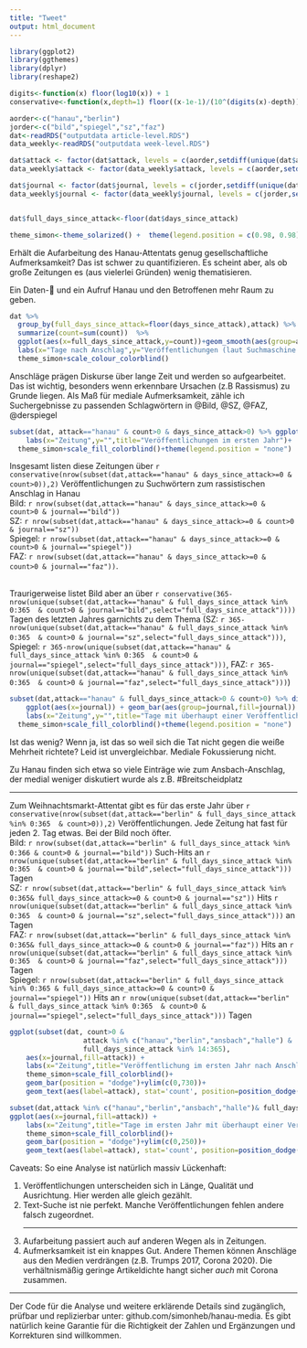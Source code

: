 ```yaml
---
title: "Tweet"
output: html_document
---
```


```r
library(ggplot2)
library(ggthemes)
library(dplyr)
library(reshape2)

digits<-function(x) floor(log10(x)) + 1
conservative<-function(x,depth=1) floor((x-1e-1)/(10^(digits(x)-depth)))*(10^(digits(x)-depth)) #round down numbers to consistently make statements like "over 300" when the number is e.g. 349

aorder<-c("hanau","berlin")
jorder<-c("bild","spiegel","sz","faz")
dat<-readRDS("outputdata article-level.RDS")
data_weekly<-readRDS("outputdata week-level.RDS")

dat$attack <- factor(dat$attack, levels = c(aorder,setdiff(unique(dat$attack),aorder)))
data_weekly$attack <- factor(data_weekly$attack, levels = c(aorder,setdiff(unique(data_weekly$attack),aorder)))

dat$journal <- factor(dat$journal, levels = c(jorder,setdiff(unique(dat$journal),jorder)))
data_weekly$journal <- factor(data_weekly$journal, levels = c(jorder,setdiff(unique(data_weekly$journal),jorder)))


dat$full_days_since_attack<-floor(dat$days_since_attack)

theme_simon<-theme_solarized() +  theme(legend.position = c(0.98, 0.98),legend.justification = c(1, 1))

```
Erhält die Aufarbeitung des Hanau-Attentats genug gesellschaftliche Aufmerksamkeit? Das ist schwer zu quantifizieren. Es scheint aber, als ob große Zeitungen es (aus vielerlei Gründen) wenig thematisieren.

Ein Daten-🧵 und ein Aufruf Hanau und den Betroffenen mehr Raum zu geben.
```r
dat %>%
  group_by(full_days_since_attack=floor(days_since_attack),attack) %>%
  summarize(count=sum(count))  %>% 
  ggplot(aes(x=full_days_since_attack,y=count))+geom_smooth(aes(group=attack,color=attack),method="loess",method.args = list(degree=0),span=14/365,n=10000,se=F)+xlim(c(-14,366))+
  labs(x="Tage nach Anschlag",y="Veröffentlichungen (laut Suchmaschine der jew. Zeitung)",title="Veröffentlichungen pro Tag (Gleitender 14-Tage Durchschnitt)")+guides(color=guide_legend(title="Anschlag"))+
  theme_simon+scale_colour_colorblind()

```

Anschläge prägen Diskurse über lange Zeit und werden so aufgearbeitet. Das ist wichtig, besonders wenn erkennbare Ursachen (z.B Rassismus) zu Grunde liegen. Als Maß für mediale Aufmerksamkeit, zähle ich Suchergebnisse zu passenden Schlagwörtern in @Bild, @SZ, @FAZ, @derspiegel

```r
subset(dat, attack=="hanau" & count>0 & days_since_attack>0) %>% ggplot(aes(x=journal)) + geom_bar(aes(fill=journal)) +
    labs(x="Zeitung",y="",title="Veröffentlichungen im ersten Jahr")+
  theme_simon+scale_fill_colorblind()+theme(legend.position = "none")
```

Insgesamt listen diese Zeitungen über `r conservative(nrow(subset(dat,attack=="hanau" & days_since_attack>=0 & count>0)),2)` Veröffentlichungen zu Suchwörtern zum rassistischen Anschlag in Hanau<br />
Bild: `r nrow(subset(dat,attack=="hanau" & days_since_attack>=0 & count>0 & journal=="bild"))`<br />
SZ: `r nrow(subset(dat,attack=="hanau" & days_since_attack>=0 & count>0 & journal=="sz"))`<br />
Spiegel: `r nrow(subset(dat,attack=="hanau" & days_since_attack>=0 & count>0 & journal=="spiegel"))`<br />
FAZ: `r nrow(subset(dat,attack=="hanau" & days_since_attack>=0 & count>0 & journal=="faz"))`.<br /><br />

Traurigerweise listet Bild aber an über `r conservative(365-nrow(unique(subset(dat,attack=="hanau" & full_days_since_attack %in% 0:365  & count>0 & journal=="bild",select="full_days_since_attack"))))` Tagen des letzten Jahres garnichts zu dem Thema 
(SZ: `r 365-nrow(unique(subset(dat,attack=="hanau" & full_days_since_attack %in% 0:365  & count>0 & journal=="sz",select="full_days_since_attack")))`,
Spiegel:  `r 365-nrow(unique(subset(dat,attack=="hanau" & full_days_since_attack %in% 0:365  & count>0 & journal=="spiegel",select="full_days_since_attack")))`,
FAZ:  `r 365-nrow(unique(subset(dat,attack=="hanau" & full_days_since_attack %in% 0:365  & count>0 & journal=="faz",select="full_days_since_attack")))`)

```r
subset(dat,attack=="hanau" & full_days_since_attack>0 & count>0) %>% distinct(journal,full_days_since_attack,journal) %>% 
    ggplot(aes(x=journal)) + geom_bar(aes(group=journal,fill=journal)) +
    labs(x="Zeitung",y="",title="Tage mit überhaupt einer Veröffentlichung zu Hanau")+
  theme_simon+scale_fill_colorblind()+theme(legend.position = "none")
```

Ist das wenig? Wenn ja, ist das so weil sich die Tat nicht gegen die weiße Mehrheit richtete? Leid ist unvergleichbar. Mediale Fokussierung nicht.

Zu Hanau finden sich etwa so viele Einträge wie zum Ansbach-Anschlag, der medial weniger diskutiert wurde als z.B. #Breitscheidplatz

<hr>
Zum Weihnachtsmarkt-Attentat gibt es für das erste Jahr über `r conservative(nrow(subset(dat,attack=="berlin" & full_days_since_attack %in% 0:365  & count>0)),2)`  Veröffentlichungen. Jede Zeitung hat fast für jeden 2. Tag etwas. Bei der Bild noch öfter.<br/>
Bild: `r nrow(subset(dat,attack=="berlin" & full_days_since_attack %in% 0:366 & count>0 & journal=="bild"))` Such-Hits  an `r nrow(unique(subset(dat,attack=="berlin" & full_days_since_attack %in% 0:365  & count>0 & journal=="bild",select="full_days_since_attack")))` Tagen<br/>
SZ: `r nrow(subset(dat,attack=="berlin" & full_days_since_attack %in% 0:365& full_days_since_attack>=0 & count>0 & journal=="sz"))` Hits  `r nrow(unique(subset(dat,attack=="berlin" & full_days_since_attack %in% 0:365  & count>0 & journal=="sz",select="full_days_since_attack")))` an Tagen<br/>
FAZ: `r nrow(subset(dat,attack=="berlin" & full_days_since_attack %in% 0:365& full_days_since_attack>=0 & count>0 & journal=="faz"))` Hits  an `r nrow(unique(subset(dat,attack=="berlin" & full_days_since_attack %in% 0:365  & count>0 & journal=="faz",select="full_days_since_attack")))` Tagen<br/>
Spiegel: `r nrow(subset(dat,attack=="berlin" & full_days_since_attack %in% 0:365 & full_days_since_attack>=0 & count>0 & journal=="spiegel"))` Hits  an `r nrow(unique(subset(dat,attack=="berlin" & full_days_since_attack %in% 0:365  & count>0 & journal=="spiegel",select="full_days_since_attack")))` Tagen

```r
ggplot(subset(dat, count>0 &
                  attack %in% c("hanau","berlin","ansbach","halle") & 
                  full_days_since_attack %in% 14:365),
    aes(x=journal,fill=attack)) +
    labs(x="Zeitung",title="Veröffentlichung im ersten Jahr nach Anschlag\n(ohne die ersten 2 Wochen)",y="")+
    theme_simon+scale_fill_colorblind()+
    geom_bar(position = "dodge")+ylim(c(0,730))+
    geom_text(aes(label=attack), stat='count', position=position_dodge(width=0.9), vjust=0,angle=80,hjust=0)+theme(legend.position = "none")

```
```r
subset(dat,attack %in% c("hanau","berlin","ansbach","halle")& full_days_since_attack %in% 14:365 & count>0) %>% distinct(journal,full_days_since_attack,attack) %>% 
ggplot(aes(x=journal,fill=attack)) +
    labs(x="Zeitung",title="Tage im ersten Jahr mit überhaupt einer Veröffentlichung zum Thema\n(ohne die ersten 2 Wochen)",y="")+
    theme_simon+scale_fill_colorblind()+
    geom_bar(position = "dodge")+ylim(c(0,250))+
    geom_text(aes(label=attack), stat='count', position=position_dodge(width=0.9), vjust=0,angle=80,hjust=0)+theme(legend.position = "none")

```





Caveats:
So eine Analyse ist natürlich massiv Lückenhaft:
<ol>
<li> Veröffentlichungen unterscheiden sich in Länge, Qualität und Ausrichtung. Hier werden alle gleich gezählt.</li>
<li> Text-Suche ist nie perfekt. Manche Veröffentlichungen fehlen andere falsch zugeordnet.</li>
<hr>
<li> Aufarbeitung passiert auch auf anderen Wegen als in Zeitungen.</li>
<li> Aufmerksamkeit ist ein knappes Gut. Andere Themen können Anschläge aus den Medien verdrängen (z.B. Trumps 2017, Corona 2020). Die verhältnismäßig geringe Artikeldichte hangt sicher *auch* mit Corona zusammen.</li>
</ol>
<hr>
Der Code für die Analyse und weitere erklärende Details sind zugänglich, prüfbar und replizierbar unter: github.com/simonheb/hanau-media.
Es gibt natürlich keine Garantie für die Richtigkeit der Zahlen und Ergänzungen und Korrekturen sind willkommen.


